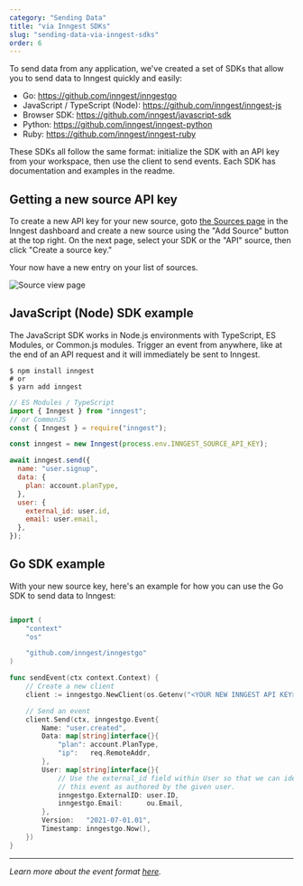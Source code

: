 ```yaml
---
category: "Sending Data"
title: "via Inngest SDKs"
slug: "sending-data-via-inngest-sdks"
order: 6
---
```


To send data from any application, we've created a set of SDKs that allow you to send data to Inngest quickly and easily:

- Go: https://github.com/inngest/inngestgo
- JavaScript / TypeScript (Node): https://github.com/inngest/inngest-js
- Browser SDK: https://github.com/inngest/javascript-sdk
- Python: https://github.com/inngest/inngest-python
- Ruby: https://github.com/inngest/inngest-ruby

These SDKs all follow the same format: initialize the SDK with an API key from your workspace,
then use the client to send events. Each SDK has documentation and examples in the readme.

## Getting a new source API key

To create a new API key for your new source, goto [the Sources page](https://app.inngest.com/sources) in
the Inngest dashboard and create a new source using the "Add Source" button at the top right. On the
next page, select your SDK or the "API" source, then click "Create a source key."

Your now have a new entry on your list of sources.

![Source view page](/assets/docs/sending-data-via-inngest-sdks/source-view-page.jpg)

## JavaScript (Node) SDK example

The JavaScript SDK works in Node.js environments with TypeScript, ES Modules, or Common.js modules. Trigger an event from anywhere, like at the end of an API request and it will immediately be sent to Inngest.

```shell
$ npm install inngest
# or
$ yarn add inngest
```

```js
// ES Modules / TypeScript
import { Inngest } from "inngest";
// or CommonJS
const { Inngest } = require("inngest");

const inngest = new Inngest(process.env.INNGEST_SOURCE_API_KEY);

await inngest.send({
  name: "user.signup",
  data: {
    plan: account.planType,
  },
  user: {
    external_id: user.id,
    email: user.email,
  },
});
```

## Go SDK example

With your new source key, here's an example for how you can use the Go SDK to send data to Inngest:

```go

import (
	"context"
	"os"

	"github.com/inngest/inngestgo"
)

func sendEvent(ctx context.Context) {
	// Create a new client
	client := inngestgo.NewClient(os.Getenv("<YOUR NEW INNGEST API KEY>"))

	// Send an event
	client.Send(ctx, inngestgo.Event{
		Name: "user.created",
		Data: map[string]interface{}{
			"plan": account.PlanType,
			"ip":   req.RemoteAddr,
		},
		User: map[string]interface{}{
			// Use the external_id field within User so that we can identify
			// this event as authored by the given user.
			inngestgo.ExternalID: user.ID,
			inngestgo.Email:      ou.Email,
		},
		Version:   "2021-07-01.01",
		Timestamp: inngestgo.Now(),
	})
}
```

---

_Learn more about the event format [here](/docs/event-format-and-structure)._
